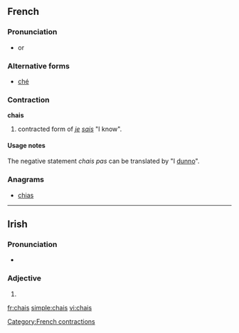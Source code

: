 ==French==

===Pronunciation===
* {{IPA|/ʃːe/|lang=fr}} or {{IPA|/ʃe/|lang=fr}}

===Alternative forms===
* [[ché]]

===Contraction===
'''chais'''

# {{informal}} contracted form of ''[[je]] [[sais]]'' "I know".

====Usage notes====
The negative statement ''chais pas'' can be translated by "I [[dunno]]".

===Anagrams===
* [[chias#French|chias]]

[[Category:French contractions]]

----

==Irish==

===Pronunciation===
* {{IPA|lang=ga|[xaʃ]}}

===Adjective===
{{head|ga|adjective form}}

# {{mutation of|cais|lang=ga}}

[[fr:chais]]
[[simple:chais]]
[[vi:chais]]